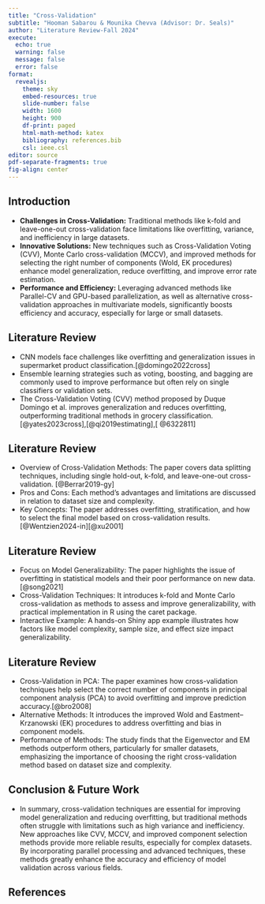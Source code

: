 ```yaml
---
title: "Cross-Validation"
subtitle: "Hooman Sabarou & Mounika Chevva (Advisor: Dr. Seals)"
author: "Literature Review-Fall 2024"
execute:
  echo: true
  warning: false
  message: false
  error: false
format: 
  revealjs:
    theme: sky
    embed-resources: true
    slide-number: false
    width: 1600
    height: 900
    df-print: paged
    html-math-method: katex
    bibliography: references.bib 
    csl: ieee.csl    
editor: source
pdf-separate-fragments: true
fig-align: center
---
```



## Introduction  {.smaller}

- **Challenges in Cross-Validation:** Traditional methods like k-fold and leave-one-out cross-validation face limitations like overfitting, variance, and inefficiency in large datasets. 
- **Innovative Solutions:** New techniques such as Cross-Validation Voting (CVV), Monte Carlo cross-validation (MCCV), and improved methods for selecting the right number of components (Wold, EK procedures) enhance model generalization, reduce overfitting, and improve error rate estimation.
- **Performance and Efficiency:** Leveraging advanced methods like Parallel-CV and GPU-based parallelization, as well as alternative cross-validation approaches in multivariate models, significantly boosts efficiency and accuracy, especially for large or small datasets.


## Literature Review {.smaller}

- CNN models face challenges like overfitting and generalization issues in supermarket product classification.[@domingo2022cross]
- Ensemble learning strategies such as voting, boosting, and bagging are commonly used to improve performance but often rely on single classifiers or validation sets.
- The Cross-Validation Voting (CVV) method proposed by Duque Domingo et al. improves generalization and reduces overfitting, outperforming traditional methods in grocery classification.[@yates2023cross],[@qi2019estimating],[ @6322811]

## Literature Review {.smaller}

- Overview of Cross-Validation Methods: The paper covers data splitting techniques, including single hold-out, k-fold, and leave-one-out cross-validation. [@Berrar2019-gy]
- Pros and Cons: Each method's advantages and limitations are discussed in relation to dataset size and complexity.
- Key Concepts: The paper addresses overfitting, stratification, and how to select the final model based on cross-validation results. [@Wentzien2024-in][@xu2001]


## Literature Review {.smaller}

- Focus on Model Generalizability: The paper highlights the issue of overfitting in statistical models and their poor performance on new data. [@song2021]
- Cross-Validation Techniques: It introduces k-fold and Monte Carlo cross-validation as methods to assess and improve generalizability, with practical implementation in R using the caret package.
- Interactive Example: A hands-on Shiny app example illustrates how factors like model complexity, sample size, and effect size impact generalizability.

## Literature Review {.smaller}

- Cross-Validation in PCA: The paper examines how cross-validation techniques help select the correct number of components in principal component analysis (PCA) to avoid overfitting and improve prediction accuracy.[@bro2008]
- Alternative Methods: It introduces the improved Wold and Eastment–Krzanowski (EK) procedures to address overfitting and bias in component models.
- Performance of Methods: The study finds that the Eigenvector and EM methods outperform others, particularly for smaller datasets, emphasizing the importance of choosing the right cross-validation method based on dataset size and complexity.


## Conclusion & Future Work

- In summary, cross-validation techniques are essential for improving model generalization and reducing overfitting, but traditional methods often struggle with limitations such as high variance and inefficiency. New approaches like CVV, MCCV, and improved component selection methods provide more reliable results, especially for complex datasets. By incorporating parallel processing and advanced techniques, these methods greatly enhance the accuracy and efficiency of model validation across various fields.

## References




